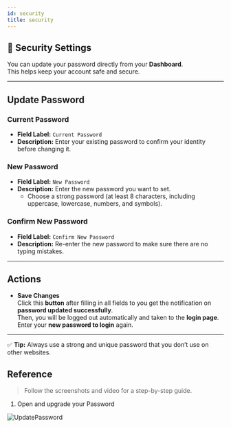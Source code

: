 ```yaml
---
id: security
title: security
---
```



## 🔐 Security Settings

You can update your password directly from your **Dashboard**.  
This helps keep your account safe and secure.

---

## Update Password

### Current Password  
- **Field Label:** `Current Password`  
- **Description:** Enter your existing password to confirm your identity before changing it.

### New Password  
- **Field Label:** `New Password`  
- **Description:** Enter the new password you want to set.  
  - Choose a strong password (at least 8 characters, including uppercase, lowercase, numbers, and symbols).

### Confirm New Password  
- **Field Label:** `Confirm New Password`  
- **Description:** Re-enter the new password to make sure there are no typing mistakes.  

---

## Actions

- **Save Changes**  
  Click this **button** after filling in all fields to you get the notification on **password updated successfully**.  
  Then, you will be logged out automatically and taken to the **login page**. Enter your **new password to login** again.

---

✅ **Tip:** Always use a strong and unique password that you don’t use on other websites.


## Reference 

>Follow the screenshots and video for a step-by-step guide.


1. Open and upgrade your Password

![UpdatePassword](/img/updatepassword.png)


